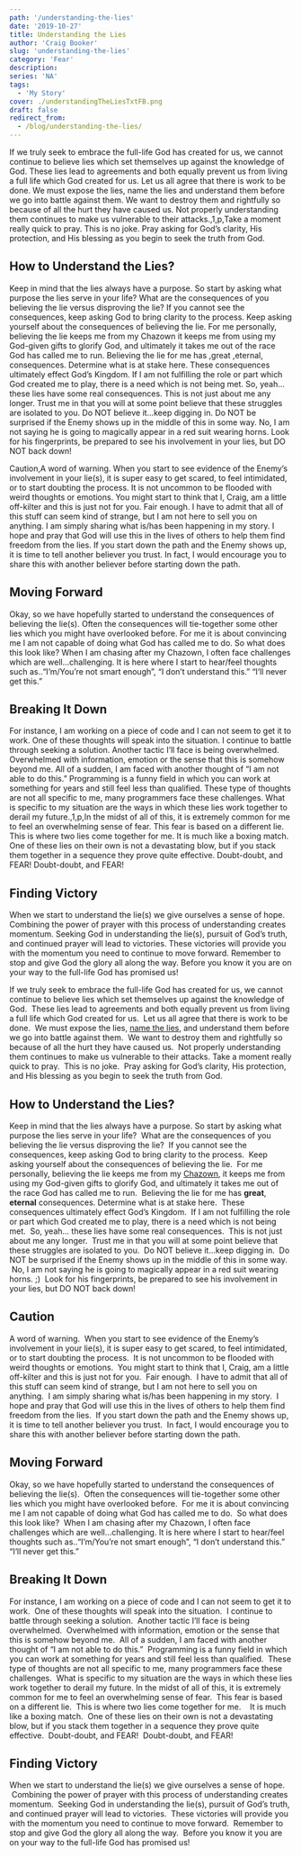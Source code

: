 ```yaml
---
path: '/understanding-the-lies'
date: '2019-10-27'
title: Understanding the Lies
author: 'Craig Booker'
slug: 'understanding-the-lies'
category: 'Fear'
description:
series: 'NA'
tags:
  - 'My Story'
cover: ./understandingTheLiesTxtFB.png
draft: false
redirect_from:
  - /blog/understanding-the-lies/
---
```


If we truly seek to embrace the full-life God has created for us, we cannot continue to believe lies which set themselves up against the knowledge of God. These lies lead to agreements and both equally prevent us from living a full life which God created for us. Let us all agree that there is work to be done. We must expose the lies, name the lies and understand them before we go into battle against them. We want to destroy them and rightfully so because of all the hurt they have caused us. Not properly understanding them continues to make us vulnerable to their attacks.,1,p,Take a moment really quick to pray. This is no joke. Pray asking for God’s clarity, His protection, and His blessing as you begin to seek the truth from God.

<h2> How to Understand the Lies? </h2>

Keep in mind that the lies always have a purpose. So start by asking what purpose the lies serve in your life? What are the consequences of you believing the lie versus disproving the lie? If you cannot see the consequences, keep asking God to bring clarity to the process. Keep asking yourself about the consequences of believing the lie. For me personally, believing the lie keeps me from my Chazown it keeps me from using my God-given gifts to glorify God, and ultimately it takes me out of the race God has called me to run. Believing the lie for me has ,great ,eternal, consequences. Determine what is at stake here. These consequences ultimately effect God’s Kingdom. If I am not fulfilling the role or part which God created me to play, there is a need which is not being met. So, yeah… these lies have some real consequences. This is not just about me any longer. Trust me in that you will at some point believe that these struggles are isolated to you. Do NOT believe it…keep digging in. Do NOT be surprised if the Enemy shows up in the middle of this in some way. No, I am not saying he is going to magically appear in a red suit wearing horns. Look for his fingerprints, be prepared to see his involvement in your lies, but DO NOT back down!

Caution,A word of warning. When you start to see evidence of the Enemy’s involvement in your lie(s), it is super easy to get scared, to feel intimidated, or to start doubting the process. It is not uncommon to be flooded with weird thoughts or emotions. You might start to think that I, Craig, am a little off-kilter and this is just not for you. Fair enough. I have to admit that all of this stuff can seem kind of strange, but I am not here to sell you on anything. I am simply sharing what is/has been happening in my story. I hope and pray that God will use this in the lives of others to help them find freedom from the lies. If you start down the path and the Enemy shows up, it is time to tell another believer you trust. In fact, I would encourage you to share this with another believer before starting down the path.

## Moving Forward

Okay, so we have hopefully started to understand the consequences of believing the lie(s). Often the consequences will tie-together some other lies which you might have overlooked before. For me it is about convincing me I am not capable of doing what God has called me to do. So what does this look like? When I am chasing after my Chazown, I often face challenges which are well…challenging. It is here where I start to hear/feel thoughts such as..“I’m/You’re not smart enough”, “I don’t understand this.” “I‘ll never get this.”

## Breaking It Down

For instance, I am working on a piece of code and I can not seem to get it to work. One of these thoughts will speak into the situation. I continue to battle through seeking a solution. Another tactic I’ll face is being overwhelmed. Overwhelmed with information, emotion or the sense that this is somehow beyond me. All of a sudden, I am faced with another thought of “I am not able to do this.” Programming is a funny field in which you can work at something for years and still feel less than qualified. These type of thoughts are not all specific to me, many programmers face these challenges. What is specific to my situation are the ways in which these lies work together to derail my future.,1,p,In the midst of all of this, it is extremely common for me to feel an overwhelming sense of fear. This fear is based on a different lie. This is where two lies come together for me. It is much like a boxing match. One of these lies on their own is not a devastating blow, but if you stack them together in a sequence they prove quite effective. Doubt-doubt, and FEAR! Doubt-doubt, and FEAR!

## Finding Victory

When we start to understand the lie(s) we give ourselves a sense of hope. Combining the power of prayer with this process of understanding creates momentum. Seeking God in understanding the lie(s), pursuit of God’s truth, and continued prayer will lead to victories. These victories will provide you with the momentum you need to continue to move forward. Remember to stop and give God the glory all along the way. Before you know it you are on your way to the full-life God has promised us!

If we truly seek to embrace the full-life God has created for us, we cannot continue to believe lies which set themselves up against the knowledge of God.  These lies lead to agreements and both equally prevent us from living a full life which God created for us.  Let us all agree that there is work to be done.  We must expose the lies, [name the lies](https://www.craigbooker.com/naming-the-lies/), and understand them before we go into battle against them.  We want to destroy them and rightfully so because of all the hurt they have caused us.  Not properly understanding them continues to make us vulnerable to their attacks. Take a moment really quick to pray.  This is no joke.  Pray asking for God’s clarity, His protection, and His blessing as you begin to seek the truth from God.

## How to Understand the Lies?

Keep in mind that the lies always have a purpose. So start by asking what purpose the lies serve in your life?  What are the consequences of you believing the lie versus disproving the lie?  If you cannot see the consequences, keep asking God to bring clarity to the process.  Keep asking yourself about the consequences of believing the lie.  For me personally, believing the lie keeps me from my [Chazown](https://www.life.church/chazown), it keeps me from using my God-given gifts to glorify God, and ultimately it takes me out of the race God has called me to run.  Believing the lie for me has <strong>great</strong>, <strong>eternal</strong> consequences. Determine what is at stake here.  These consequences ultimately effect God’s Kingdom.  If I am not fulfilling the role or part which God created me to play, there is a need which is not being met.  So, yeah… these lies have some real consequences.  This is not just about me any longer.  Trust me in that you will at some point believe that these struggles are isolated to you.  Do NOT believe it…keep digging in.  Do NOT be surprised if the Enemy shows up in the middle of this in some way.  No, I am not saying he is going to magically appear in a red suit wearing horns. ;)  Look for his fingerprints, be prepared to see his involvement in your lies, but DO NOT back down!

## Caution

A word of warning.  When you start to see evidence of the Enemy’s involvement in your lie(s), it is super easy to get scared, to feel intimidated, or to start doubting the process.  It is not uncommon to be flooded with weird thoughts or emotions.  You might start to think that I, Craig, am a little off-kilter and this is just not for you.  Fair enough.  I have to admit that all of this stuff can seem kind of strange, but I am not here to sell you on anything.  I am simply sharing what is/has been happening in my story.  I hope and pray that God will use this in the lives of others to help them find freedom from the lies.  If you start down the path and the Enemy shows up, it is time to tell another believer you trust.  In fact, I would encourage you to share this with another believer before starting down the path.

## Moving Forward

Okay, so we have hopefully started to understand the consequences of believing the lie(s).  Often the consequences will tie-together some other lies which you might have overlooked before.  For me it is about convincing me I am not capable of doing what God has called me to do.  So what does this look like?  When I am chasing after my Chazown, I often face challenges which are well…challenging. It is here where I start to hear/feel thoughts such as..“I’m/You’re not smart enough”, “I don’t understand this.” “I‘ll never get this.”

## Breaking It Down

For instance, I am working on a piece of code and I can not seem to get it to work.  One of these thoughts will speak into the situation.  I continue to battle through seeking a solution.  Another tactic I’ll face is being overwhelmed.  Overwhelmed with information, emotion or the sense that this is somehow beyond me.  All of a sudden, I am faced with another thought of “I am not able to do this.”  Programming is a funny field in which you can work at something for years and still feel less than qualified.  These type of thoughts are not all specific to me, many programmers face these challenges.  What is specific to my situation are the ways in which these lies work together to derail my future. In the midst of all of this, it is extremely common for me to feel an overwhelming sense of fear.  This fear is based on a different lie.  This is where two lies come together for me.    It is much like a boxing match.  One of these lies on their own is not a devastating blow, but if you stack them together in a sequence they prove quite effective.  Doubt-doubt, and FEAR!  Doubt-doubt, and FEAR!

## Finding Victory

When we start to understand the lie(s) we give ourselves a sense of hope.  Combining the power of prayer with this process of understanding creates momentum.  Seeking God in understanding the lie(s), pursuit of God’s truth, and continued prayer will lead to victories.  These victories will provide you with the momentum you need to continue to move forward.  Remember to stop and give God the glory all along the way.  Before you know it you are on your way to the full-life God has promised us!
